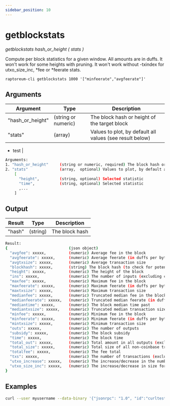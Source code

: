 ```yaml
---
sidebar_position: 10
---
```


# getblockstats

*getblockstats hash_or_height ( stats )*

Compute per block statistics for a given window. All amounts are in duffs.
It won't work for some heights with pruning.
It won't work without -txindex for utxo_size_inc, *fee or *feerate stats.

`raptoreum-cli getblockstats 1000 '["minfeerate","avgfeerate"]'`

<!-- <ReactPlayer playing controls url={[
    {src: `${require('./assets/placeholder.webm').default}`, type: 'video/webm'}]} /> -->


## Arguments

| Argument | Type | Description |
|--|--|--|
| "hash_or_height" | (string or numeric) | The block hash or height of the target block |
| "stats" | (array) | Values to plot, by default all values (see result below)
- test
 |

```bash
Arguments:
1. "hash_or_height"     (string or numeric, required) The block hash or height of the target block
2. "stats"              (array,  optional) Values to plot, by default all values (see result below)
    [
      "height",         (string, optional) Selected statistic
      "time",           (string, optional) Selected statistic
      ,...
    ]
```

## Output

| Result | Type | Description |
|--|--|--|
| "hash" | (string) | The block hash |

```bash
Result:
{                           (json object)
  "avgfee": xxxxx,          (numeric) Average fee in the block
  "avgfeerate": xxxxx,      (numeric) Average feerate (in duffs per byte)
  "avgtxsize": xxxxx,       (numeric) Average transaction size
  "blockhash": xxxxx,       (string) The block hash (to check for potential reorgs)
  "height": xxxxx,          (numeric) The height of the block
  "ins": xxxxx,             (numeric) The number of inputs (excluding coinbase)
  "maxfee": xxxxx,          (numeric) Maximum fee in the block
  "maxfeerate": xxxxx,      (numeric) Maximum feerate (in duffs per byte)
  "maxtxsize": xxxxx,       (numeric) Maximum transaction size
  "medianfee": xxxxx,       (numeric) Truncated median fee in the block
  "medianfeerate": xxxxx,   (numeric) Truncated median feerate (in duffs per byte)
  "mediantime": xxxxx,      (numeric) The block median time past
  "mediantxsize": xxxxx,    (numeric) Truncated median transaction size
  "minfee": xxxxx,          (numeric) Minimum fee in the block
  "minfeerate": xxxxx,      (numeric) Minimum feerate (in duffs per byte)
  "mintxsize": xxxxx,       (numeric) Minimum transaction size
  "outs": xxxxx,            (numeric) The number of outputs
  "subsidy": xxxxx,         (numeric) The block subsidy
  "time": xxxxx,            (numeric) The block time
  "total_out": xxxxx,       (numeric) Total amount in all outputs (excluding coinbase and thus reward [ie subsidy + totalfee])
  "total_size": xxxxx,      (numeric) Total size of all non-coinbase transactions
  "totalfee": xxxxx,        (numeric) The fee total
  "txs": xxxxx,             (numeric) The number of transactions (excluding coinbase)
  "utxo_increase": xxxxx,   (numeric) The increase/decrease in the number of unspent outputs
  "utxo_size_inc": xxxxx,   (numeric) The increase/decrease in size for the utxo index (not discounting op_return and similar)
}
```


## Examples

```bash
curl --user myusername --data-binary '{"jsonrpc": "1.0", "id":"curltest", "method": "getblockstats", "params": [1000 '["minfeerate","avgfeerate"]'] }' -H 'content-type: text/plain;' http://127.0.0.1:9998/
```
